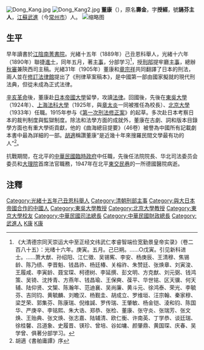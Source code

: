 [[File:Dong_Kang.jpg|thumb]]
[[File:Dong_Kang2.jpg|thumb]]
'''董康'''（{{bd|1867年||1947年|catIdx=D董}}），原名'''壽金'''，字'''授經'''，號'''誦芬主人'''，[[江蘇|江蘇]][[武進|武進]]（今[[常州市|常州市]]）人。
[[File:董康.jpg|缩略图]]
==生平==
早年讀書於[[江陰|江陰]][[南菁書院|南菁書院]]。光緒十五年（1889年）己丑恩科舉人，光緒十六年（1890年）聯捷[[進士|進士]]，同年五月，著[[主事|主事]]，分部学习<ref>《大清德宗同天崇运大中至正经文纬武仁孝睿智端俭宽勤景皇帝实录》（卷二百八十五）：光绪十六年。庚寅。五月。己巳朔。……○戊寅。引见新科进士。……萧大猷、孙绍阳、江仁徵、吴锡寯、李安、杨庚辰、王清穆、焦锡龄、陈乃绩、李晋魁、钱昌祚、杨廷椿、关榕祚、朱赞廷、张焕章、刘寅浚、王履咸、李寅龄、聂宝琛、柯德树、李延撰、彭文明、方克猷、刘元弼、钱鸿策、吴锜、沈抟青、方燕年、钱昌瑜、王保奭、葆平、华世铭、区天骥、何天辅、陆仰贤、文榘、陈瀚年、范迪襄、吴尚廉、黄斗元、徐鸿泰、荣光、李毓芬、吉同钧、黄毓麟、刘瞻汉、杨觐圭、胡成立、罗维垣、汪宗翰、秦家穆、梁芝荣、郭集芬、陈康瑞、倪维諴、罗传瑞、王肇敏、杨金铠、淩和钧、陈国华、严庚辛、李铭熙、朱大诰、郑恭、张检、董康、张守炎、张瑞芳、张文焕、王贻典、张文焕、张志嘉、陆辅清、欧仁衡、许南英、丁学恭、谈廷瑞、徐桂馨、吕道象、史履晋、锳珍、曾培、谷如墉、颜肇鼎、黄国琛、庆春、吴学曾、俱著分部学习。</ref>，授[[刑部|刑部]]提牢廳[[主事|主事]]，總辦[[秋審|秋審]]兼陝西司主稿。光緒31年（1905年）董康和[[章宗祥|章宗祥]]共同翻譯了日本的刑法，兩人並在[[修訂法律館|修訂法律館]]提出了《刑律草案稿本》，是中國第一部由國家擬就的現代刑法典，但從未成為正式法律。

[[辛亥革命|辛亥革命]]後，董康赴[[日本帝國大學|日本帝國大學]]留學，攻讀[[法律|法律]]。回國後，先後在[[東吳大學|東吳大學]]（1924年）、[[上海法科大學|上海法科大學]]（1925年，與[[章太炎|章太炎]]一同被推任為校長）、[[北京大學|北京大學]]（1933年）任職。1915年参与《[[第一次刑法修正案|第一次刑法修正案]]》的起草。多次赴日本考察日本的裁判制度與監獄制度。除法和法學方面的成就外，董康在古劇、詞和版本目錄學方面也有重大學術貢獻，他的《曲海總目提要》（46卷）被譽為中國所有記載劇本書中最為詳細的一部。[[胡適|胡適]]稱讚董康“是近幾十年來搜羅民間文學最有功的人”<ref>胡適《書舶庸譚》序</ref>。

抗戰期間，在北平的[[中華民國臨時政府_(1937–1940)|中華民國臨時政府]]中任職，先後任法院院長、华北司法委员会委员和[[大理院|大理院]]首席法官職務，1947年在北平[[東交民巷|東交民巷]]的一所德國醫院病逝。

==注釋==
{{reflist}}

{{中華民國財政部部長}}
{{中華民國法務部部長}}
{{光绪十六年庚寅恩科殿试金榜}}
{{清朝欽命憲政編查館職官}}
{{武進前街董氏}}
{{Authority control}}

{{DEFAULTSORT:Dong董}}
[[Category:光緒十五年己丑恩科舉人|Category:光緒十五年己丑恩科舉人]]
[[Category:清朝刑部主事|Category:清朝刑部主事]]
[[Category:與大日本帝國合作的中國人|Category:與大日本帝國合作的中國人]]
[[Category:東吳大學教授|Category:東吳大學教授]]
[[Category:北京大學教授|Category:北京大學教授]]
[[Category:東京大學校友|Category:東京大學校友]]
[[Category:中華民國司法總長|Category:中華民國司法總長]]
[[Category:中華民國財政總長|Category:中華民國財政總長]]
[[Category:武進人|Category:武進人]]
[[Category:武進前街董氏|K康]]
[[Category:董姓|K康]]